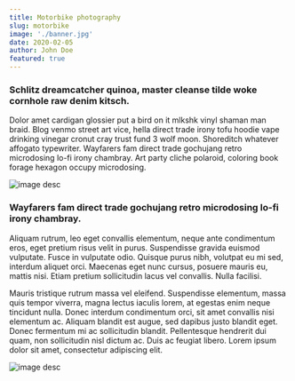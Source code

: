 ```yaml
---
title: Motorbike photography
slug: motorbike
image: './banner.jpg'
date: 2020-02-05
author: John Doe
featured: true
---
```


### Schlitz dreamcatcher quinoa, master cleanse tilde woke cornhole raw denim kitsch.

Dolor amet cardigan glossier put a bird on it mlkshk vinyl shaman man braid. Blog venmo street art vice, hella direct trade irony tofu hoodie vape drinking vinegar cronut cray trust fund 3 wolf moon. Shoreditch whatever affogato typewriter. Wayfarers fam direct trade gochujang retro microdosing lo-fi irony chambray. Art party cliche polaroid, coloring book forage hexagon occupy microdosing.

![image desc](./image_1.jpg)

### Wayfarers fam direct trade gochujang retro microdosing lo-fi irony chambray.
Aliquam rutrum, leo eget convallis elementum, neque ante condimentum eros, eget pretium risus velit in purus. Suspendisse gravida euismod vulputate. Fusce in vulputate odio. Quisque purus nibh, volutpat eu mi sed, interdum aliquet orci. Maecenas eget nunc cursus, posuere mauris eu, mattis nisi. Etiam pretium sollicitudin lacus vel convallis. Nulla facilisi.

Mauris tristique rutrum massa vel eleifend. Suspendisse elementum, massa quis tempor viverra, magna lectus iaculis lorem, at egestas enim neque tincidunt nulla. Donec interdum condimentum orci, sit amet convallis nisi elementum ac. Aliquam blandit est augue, sed dapibus justo blandit eget. Donec fermentum mi ac sollicitudin blandit. Pellentesque hendrerit dui quam, non sollicitudin nisl dictum ac. Duis ac feugiat libero. Lorem ipsum dolor sit amet, consectetur adipiscing elit.

![image desc](./image_2.jpg)


